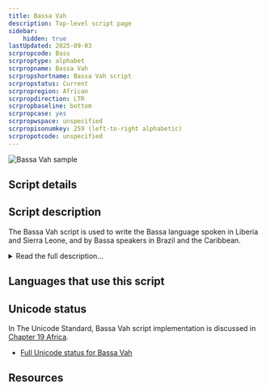```yaml
---
title: Bassa Vah
description: Top-level script page
sidebar:
    hidden: true
lastUpdated: 2025-09-03
scrpropcode: Bass
scrproptype: alphabet
scrpropname: Bassa Vah
scrpropshortname: Bassa Vah script
scrpropstatus: Current
scrpropregion: African
scrpropdirection: LTR
scrpropbaseline: bottom
scrpropcase: yes
scrpropwspace: unspecified
scrpropisonumkey: 259 (left-to-right alphabetic)
scrpropotcode: unspecified
---
```



![Bassa Vah sample](../images/bass-sample.png "Varnie N'jola Karmo, early 1900s. See Use and History subject area.")

## Script details

<ScriptDetails />

## Script description

The Bassa Vah script is used to write the Bassa language spoken in Liberia and Sierra Leone, and by Bassa speakers in Brazil and the Caribbean.

<details>
<summary>Read the full description...</summary>The name originated from the Bassa word 'Vah', meaning 'to throw a sign'; the script developed from the earlier Bassa communication system of signs made from chewed leaves or carved into trees and left in set locations where they would be found and interpreted. As this system developed, it was employed by the Bassa people to avoid slave traders, so was suppressed by colonial powers and became almost extinct.

Widely hailed as the only indigenous African alphabet, the script consists of 23 consonants and 7 vowels. Bassa Vah is the only indigenous Liberian script to represent tones. This is done by means of 5 tone marks, which are written inside the vowel characters. 

![](../images/bass-bassatones.jpg)

Characters are sorted in an order called _enni-ka-se-fa_ - the names of the first four consonants. Amongst some users, this sequence is also the name of the script itself. Vowels are sorted at the end of the alphabet.

The alphabet is [bicameral](/reference/glossary#bicam), although the lower case has only been developed in recent years, as demonstrated by their absence in [Michael Everson's draft chart](http://www.evertype.com/standards/iso10646/pdf/bassa.pdf), and their presence in the subsequent [Bassa Vah Association chart](http://www.uniboa.org/bassalanguage.html).

There are no unique Bassa Vah digits; Latin digits are used. Similarly, the Latin full stop and colon are used, in addition to a + symbol, which also performs a full stop function.
</details>

## Languages that use this script

<WsList script='Bass' wsMax='5' />

## Unicode status

In The Unicode Standard, Bassa Vah script implementation is discussed in [Chapter 19 Africa](http://www.unicode.org/versions/latest/ch19.pdf).

- [Full Unicode status for Bassa Vah](/scrlang/unicode/bass-unicode)



## Resources

<ScriptResources detailSummary='seemore' />

